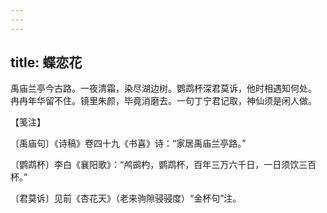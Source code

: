 ```yaml
---
---
---
```

title: 蝶恋花
---







禹庙兰亭今古路。一夜清霜，染尽湖边树。鹦鹉杯深君莫诉，他时相遇知何处。　冉冉年华留不住。镜里朱颜，毕竟消磨去。一句丁宁君记取，神仙须是闲人做。

【笺注】

〔禹庙句〕《诗稿》卷四十九《书喜》诗：“家居禹庙兰亭路。”

〔鹦鹉杯〕李白《襄阳歌》：“鸬鹚杓，鹦鹉杯，百年三万六千日，一日须饮三百杯。”

〔君莫诉〕见前《杏花天》（老来驹隙骎骎度）“金杯句”注。